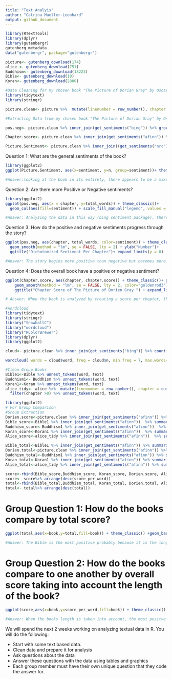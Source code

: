 ```yaml
---
title: "Text Analyis"
author: "Catrina Mueller-Leonhard"
output: github_document
---
```



```r
library(RTextTools)
library(dplyr)
library(gutenbergr)
gutenberg_metadata
data("gutenbergr", package="gutenbergr")

picture<- gutenberg_download(174)
alice <- gutenberg_download(751)
Buddhism<- gutenberg_download(18223)
Bible<- gutenberg_download(10)
Koran<- gutenberg_download(2800)
```

```r
#Data Cleaning for my chosen book "The Picture of Dorian Gray" by Oscar Wilde
library(tidytext)
library(stringr)

picture.clean<- picture %>%  mutate(linenumber = row_number(), chapter = cumsum(str_detect(text, regex("chapter [\\divxlc]", ignore_case = TRUE)))) %>% filter(chapter >0) %>% unnest_tokens(word, text)
```



```r
#Extracting Data from my chosen book "The Picture of Dorian Gray" by Oscar Wilde

pos.neg<- picture.clean %>% inner_join(get_sentiments("bing")) %>% group_by(chapter) %>% count(chapter, sentiment) %>% rename(total_words=n)

Chapter.score<- picture.clean %>% inner_join(get_sentiments("afinn")) %>% group_by(chapter) %>% summarise(chapter.score=sum(score)) 

Picture.Sentiment<- picture.clean %>% inner_join((get_sentiments("nrc"))) %>% count(sentiment)
```

Question 1: What are the general sentiments of the book?


```r
library(ggplot2)
ggplot(Picture.Sentiment, aes(x=sentiment, y=n, group=sentiment))+ theme_classic() + geom_label(aes(label=n, color=sentiment), show.legend = F)+ ggtitle("Sentiment Count \nThe Portrait of Dorian Grey") + ylab("Count") + xlab("")

#Answer:looking at the book in its entirety, there appears to be a mixture of positive and negative sentiments (more positive than negative) followed by trust, sadness and joy. Since I know that background of this book - this kind of surprises me. I would have expected more negative sentiments. 
```

Question 2: Are there more Positive or Negative sentiments?
```r
library(ggplot2)
ggplot(pos.neg, aes(x = chapter, y=total_words)) + theme_classic()+
  geom_col(aes(fill=sentiment)) + scale_fill_manual("legend", values = c("goldenrod3","cadetblue")) +  ggtitle ("Positive and Negative Sentiment by Chapter \nThe Portait of Dorian Gray") +ylab("Word Count")

#Answer: Analyzing the data in this way (bing sentiment package), there appears to be more negative sentiments than positive sentiments as I expected.  
```
Question 3: How do the positive and negative sentiments progress through the story? 

```r
ggplot(pos.neg, aes(chapter, total_words, color=sentiment)) + theme_classic()+geom_line(size = 1.5) +
  geom_smooth(method = "lm", se = FALSE, lty = 2) + ylab("Number")+ 
  ggtitle("Dichotomized Sentiment Per Chapter")+ expand_limits(y = 0)

#Answer: The story begins more positive than negative but becomes more negative as the story progresses. The positive and negative sentiment lines intersect at Chapter 6 indicating that there may be a pivotal point in the story.
```
Question 4: Does the overall book have a positive or negative sentiment?
```r

ggplot(Chapter.score, aes(chapter, chapter.score)) + theme_classic()+ geom_line(size = 1, color="cadetblue") +
    geom_smooth(method = "lm", se = FALSE, lty = 2, color="goldenrod3") + ylab("Score")+ xlab("Chapter") +
    ggtitle("Chapter Score of The Picture of Dorien Gray ") + expand_limits(y = 0)

# Answer: When the book is analyzed by creating a score per chapter, there is an obvious downward trend showing that the book becomes more negative as it proceeds. \
```


```r
#Wordcloud
library(tidytext)
library(stringr)
library("SnowballC")
library("wordcloud")
library("RColorBrewer")
library(dplyr)
library(ggplot2)

cloud<- picture.clean %>% inner_join(get_sentiments("bing")) %>% count(word, sentiment) %>% arrange(desc(n))

wordcloud( words = cloud$word, freq = cloud$n, min.freq = 7, max.words=200, random.order=F, rot.per=0.4,colors=brewer.pal(8, "Dark2"))
```




```r
#Clean Group Books
Bible1<-Bible %>% unnest_tokens(word, text)
Buddhism1<- Buddhism %>% unnest_tokens(word, text)
Koran1<-Koran %>% unnest_tokens(word, text)
alice_tidy<- alice %>%  mutate(linenumber = row_number(), chapter = cumsum(str_detect(text, regex("chapter|CHAPTER [\\divxlc]", ignore_case = TRUE)))) %>% #breaks down the book by chapter and stores the line number
  filter(chapter >0) %>% unnest_tokens(word, text)
```


```r
library(ggplot2)
# For Group Comparison
#Group Extraction
Dorien.score<-picture.clean %>% inner_join(get_sentiments("afinn")) %>% summarise(score_per_word=sum(score)/nrow(picture.clean))
Bible_score<-Bible1 %>% inner_join(get_sentiments("afinn"))  %>% summarise(score_per_word=sum(score)/nrow(Bible1))
Buddhism_score<-Buddhism1 %>% inner_join(get_sentiments("afinn"))  %>% summarise(score_per_word=sum(score)/nrow(Buddhism1))
Koran_score<-Koran1 %>% inner_join(get_sentiments("afinn"))  %>% summarise(score_per_word=sum(score)/nrow(Koran1))
Alice_score<-alice_tidy %>% inner_join(get_sentiments("afinn"))  %>% summarise(score_per_word=sum(score)/nrow(alice_tidy))

Bible_total<-Bible1 %>% inner_join(get_sentiments("afinn")) %>% summarise(total= sum(score))
Dorien.total<-picture.clean %>% inner_join(get_sentiments("afinn")) %>% summarise(total= sum(score))
Buddhism_total<-Buddhism1 %>% inner_join(get_sentiments("afinn")) %>% summarise(total= sum(score))
Koran_total<-Koran1 %>% inner_join(get_sentiments("afinn")) %>% summarise(total= sum(score))
Alice_total<-alice_tidy %>% inner_join(get_sentiments("afinn")) %>% summarise(total= sum(score))

score<-rbind(Bible_score,Buddhism_score, Koran_score, Dorien.score, Alice_score) %>% mutate(book=c("The Bible","The Essence of Buddhism","The Koran", "Picture of Dorian Gray", "Alice's Adventures in Wonderland"))
score<- score%>% arrange(desc(score_per_word))
total<-rbind(Bible_total,Buddhism_total, Koran_total, Dorien.total, Alice_total) %>% mutate(book=c("The Bible","The Essence of Buddhism","The Koran", "Picture of Dorian Gray", "Alice's Adventures in Wonderland")) 
total<- total%>% arrange(desc(total))

```



# Group Question 1: How do the books compare by total score? 
```r
ggplot(total,aes(x=book,y=total,fill=book)) + theme_classic() +geom_bar(stat = "identity", show.legend = FALSE)  + xlab("")+ ylab("Score") + ggtitle("Total Score Book Comparison") +coord_flip()

#Answer: The Bible is the most positive probably because it is the longest book. The least positive is"The Essence of Buddhism" and "The Picture of Dorian Gray" 
```

# Group Question 2: How do the books compare to one another by overall score taking into account the length of the book?
```r
ggplot(score,aes(x=book,y=score_per_word,fill=book)) + theme_classic() +geom_bar(stat = "identity", show.legend = F)  + xlab("")+ ylab("Score Per Word") + ggtitle("Sentiment Score Per Word Comparison") +coord_flip()

#Answer: When the books length is taken into account, the most positve books are "The Essence of Buddhism" and "Alice's Adventures in Wonderland" whereas the least positive books are "The Bible" and "The Picture of Dorian Gray". 

```




We will spend the next 2 weeks working on analyzing textual data in R. You will do the following:

- Start with some text based data.
- Clean data and prepare it for analysis
- Ask questions about the data
- Answer these questions with the data using tables and graphics
- Each group member must have their own unique question that they code the answer for. 


